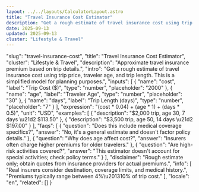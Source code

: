 ```yaml
---
layout: ../../layouts/CalculatorLayout.astro
title: "Travel Insurance Cost Estimator"
description: "Get a rough estimate of travel insurance cost using trip price, traveler age, and trip length. This is a simplified model for planning purposes."
date: 2025-09-13
updated: 2025-09-13
cluster: "Lifestyle & Travel"
---
```



  "slug": "travel-insurance-cost",
  "title": "Travel Insurance Cost Estimator",
  "cluster": "Lifestyle & Travel",
  "description": "Approximate travel insurance premium based on trip details.",
  "intro": "Get a rough estimate of travel insurance cost using trip price, traveler age, and trip length. This is a simplified model for planning purposes.",
  "inputs": [
    {
      "name": "cost",
      "label": "Trip Cost ($)",
      "type": "number",
      "placeholder": "2000"
    },
    {
      "name": "age",
      "label": "Traveler Age",
      "type": "number",
      "placeholder": "30"
    },
    {
      "name": "days",
      "label": "Trip Length (days)",
      "type": "number",
      "placeholder": "7"
    }
  ],
  "expression": "(cost * 0.04) + (age * 1) + (days * 0.5)",
  "unit": "USD",
  "examples": [
    {
      "description": "$2,000 trip, age 30, 7 days \u21d2 $113.50"
    },
    {
      "description": "$3,500 trip, age 50, 14 days \u21d2 $197.00"
    }
  ],
  "faqs": [
    {
      "question": "Does this include medical coverage specifics?",
      "answer": "No, it's a general estimate and doesn't factor policy details."
    },
    {
      "question": "Why does age affect cost?",
      "answer": "Insurers often charge higher premiums for older travelers."
    },
    {
      "question": "Are high-risk activities covered?",
      "answer": "This estimator doesn't account for special activities; check policy terms."
    }
  ],
  "disclaimer": "Rough estimate only; obtain quotes from insurance providers for actual premiums.",
  "info": [
    "Real insurers consider destination, coverage limits, and medical history.",
    "Premiums typically range between 4%\u201310% of trip cost."
  ],
  "locale": "en",
  "related": []
}

<Calculator schema={schema} />
